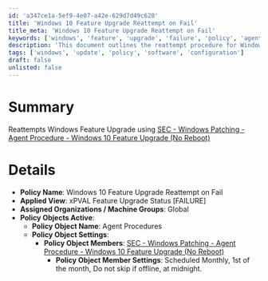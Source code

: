 ```yaml
---
id: 'a347ce1a-5ef9-4e07-a42e-629d7d49c620'
title: 'Windows 10 Feature Upgrade Reattempt on Fail'
title_meta: 'Windows 10 Feature Upgrade Reattempt on Fail'
keywords: ['windows', 'feature', 'upgrade', 'failure', 'policy', 'agent', 'procedure']
description: 'This document outlines the reattempt procedure for Windows 10 feature upgrades that have failed, utilizing a specific agent procedure designed to handle upgrades without rebooting the system. It details the policy name, applied view, assigned organizations, and active policy objects.'
tags: ['windows', 'update', 'policy', 'software', 'configuration']
draft: false
unlisted: false
---
```

# Summary

Reattempts Windows Feature Upgrade using [SEC - Windows Patching - Agent Procedure - Windows 10 Feature Upgrade (No Reboot)](https://proval.itglue.com/DOC-5078775-10784812)

# Details

- **Policy Name**: Windows 10 Feature Upgrade Reattempt on Fail
- **Applied View**: xPVAL Feature Upgrade Status [FAILURE]
- **Assigned Organizations / Machine Groups**: Global
- **Policy Objects Active**:
  - **Policy Object Name**: Agent Procedures
  - **Policy Object Settings**:  
    - **Policy Object Members**: [SEC - Windows Patching - Agent Procedure - Windows 10 Feature Upgrade (No Reboot)](https://proval.itglue.com/DOC-5078775-10784812)  
      - **Policy Object Member Settings**: Scheduled Monthly, 1st of the month, Do not skip if offline, at midnight.












